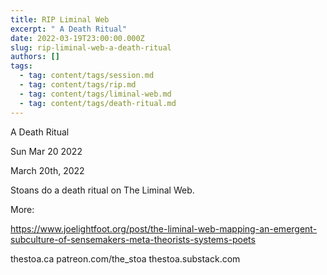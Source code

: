 ```yaml
---
title: RIP Liminal Web
excerpt: " A Death Ritual"
date: 2022-03-19T23:00:00.000Z
slug: rip-liminal-web-a-death-ritual
authors: []
tags:
  - tag: content/tags/session.md
  - tag: content/tags/rip.md
  - tag: content/tags/liminal-web.md
  - tag: content/tags/death-ritual.md
---
```




 A Death Ritual

Sun Mar 20 2022

March 20th, 2022

Stoans do a death ritual on The Liminal Web. 

More:

https://www.joelightfoot.org/post/the-liminal-web-mapping-an-emergent-subculture-of-sensemakers-meta-theorists-systems-poets

thestoa.ca
patreon.com/the_stoa
thestoa.substack.com


